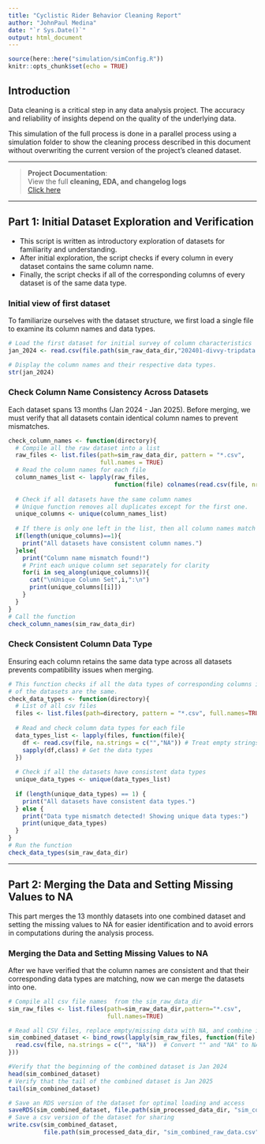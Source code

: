 ```yaml
---
title: "Cyclistic Rider Behavior Cleaning Report"
author: "JohnPaul Medina"
date: "`r Sys.Date()`"
output: html_document
---
```



```r
source(here::here("simulation/simConfig.R"))
knitr::opts_chunk$set(echo = TRUE)
```


## Introduction
Data cleaning is a critical step in any data analysis project. The accuracy and 
reliability of insights depend on the quality of the underlying data.  

This simulation of the full process is done in a parallel process using a 
simulation folder to show the cleaning process described in this document 
without overwriting the current version of the project's cleaned dataset.

---


> **Project Documentation**:  
> View the full **cleaning, EDA, and changelog logs**  
> [Click here](https://docs.google.com/spreadsheets/d/e/2PACX-1vRsdTcZUKUd6BXzZpSvwYAP8hJBCRDVilBmd9sOeeCMLLNRvnmaT5X8OIv_txawY_CcYy0frfpHOpTK/pubhtml)


---


## Part 1: Initial Dataset Exploration and Verification
* This script is written as introductory exploration of datasets for familiarity 
and understanding.
* After initial exploration, the script checks if every column in every dataset 
contains the same column name. 
* Finally, the script checks if all of the corresponding columns of every
dataset is of the same data type.


### Initial view of first dataset
To familiarize ourselves with the dataset structure, we first load a single file 
to examine its column names and data types.

```r
# Load the first dataset for initial survey of column characteristics
jan_2024 <- read.csv(file.path(sim_raw_data_dir,"202401-divvy-tripdata.csv"))

# Display the column names and their respective data types. 
str(jan_2024)
```


### Check Column Name Consistency Across Datasets
Each dataset spans 13 months (Jan 2024 - Jan 2025). Before merging, we must 
verify that all datasets contain identical column names to prevent mismatches.

```r
check_column_names <- function(directory){
  # Compile all the raw dataset into a list
  raw_files <- list.files(path=sim_raw_data_dir, pattern = "*.csv",
                          full.names = TRUE)
  # Read the column names for each file
  column_names_list <- lapply(raw_files, 
                              function(file) colnames(read.csv(file, nrows=1)))
  
  # Check if all datasets have the same column names
  # Unique function removes all duplicates except for the first one.
  unique_columns <- unique(column_names_list)
  
  # If there is only one left in the list, then all column names match
  if(length(unique_columns)==1){
    print("All datasets have consistent column names.")
  }else{
    print("Column name mismatch found!")
    # Print each unique column set separately for clarity
    for(i in seq_along(unique_columns)){
      cat("\nUnique Column Set",i,":\n")
      print(unique_columns[[i]])
    }
  }
}
# Call the function
check_column_names(sim_raw_data_dir)

```


### Check Consistent Column Data Type
Ensuring each column retains the same data type across all datasets prevents 
compatibility issues when merging.

```r
# This function checks if all the data types of corresponding columns in each
# of the datasets are the same.
check_data_types <- function(directory){
  # List of all csv files
  files <- list.files(path=directory, pattern = "*.csv", full.names=TRUE)
  
  # Read and check column data types for each file
  data_types_list <- lapply(files, function(file){
    df <- read.csv(file, na.strings = c("","NA")) # Treat empty strings as NA
    sapply(df,class) # Get the data types
  })
  
  # Check if all the datasets have consistent data types
  unique_data_types <- unique(data_types_list)
  
  if (length(unique_data_types) == 1) {
    print("All datasets have consistent data types.")
  } else {
    print("Data type mismatch detected! Showing unique data types:")
    print(unique_data_types)
  }
}
# Run the function
check_data_types(sim_raw_data_dir)
```


---  


## Part 2: Merging the Data and Setting Missing Values to NA
This part merges the 13 monthly datasets into one combined dataset and setting 
the missing values to NA for easier identification and to avoid errors in 
computations during the analysis process.


### Merging the Data and Setting Missing Values to NA
After we have verified that the column names are consistent and that their 
corresponding data types are matching, now we can merge the datasets into one.

```r
# Compile all csv file names  from the sim_raw_data_dir
sim_raw_files <- list.files(path=sim_raw_data_dir,pattern="*.csv", 
                            full.names=TRUE)

# Read all CSV files, replace empty/missing data with NA, and combine into one dataset
sim_combined_dataset <- bind_rows(lapply(sim_raw_files, function(file) {
  read.csv(file, na.strings = c("", "NA"))  # Convert "" and "NA" to NA
}))

#Verify that the beginning of the combined dataset is Jan 2024
head(sim_combined_dataset)
# Verify that the tail of the combined dataset is Jan 2025
tail(sim_combined_dataset)

# Save an RDS version of the dataset for optimal loading and access
saveRDS(sim_combined_dataset, file.path(sim_processed_data_dir, "sim_combined_raw_data.rds"))
# Save a csv version of the dataset for sharing
write.csv(sim_combined_dataset, 
          file.path(sim_processed_data_dir, "sim_combined_raw_data.csv"),row.names = FALSE)
```

